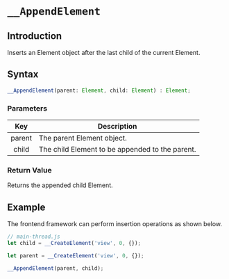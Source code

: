 # `__AppendElement`

## Introduction

Inserts an Element object after the last child of the current Element.

## Syntax

```jsx
__AppendElement(parent: Element, child: Element) : Element;
```

### Parameters

|  Key   | Description                                     |
| :----: | ----------------------------------------------- |
| parent | The parent Element object.                      |
| child  | The child Element to be appended to the parent. |

### Return Value

Returns the appended child Element.

## Example

The frontend framework can perform insertion operations as shown below.

```jsx
// main-thread.js
let child = __CreateElement('view', 0, {});

let parent = __CreateElement('view', 0, {});

__AppendElement(parent, child);
```
